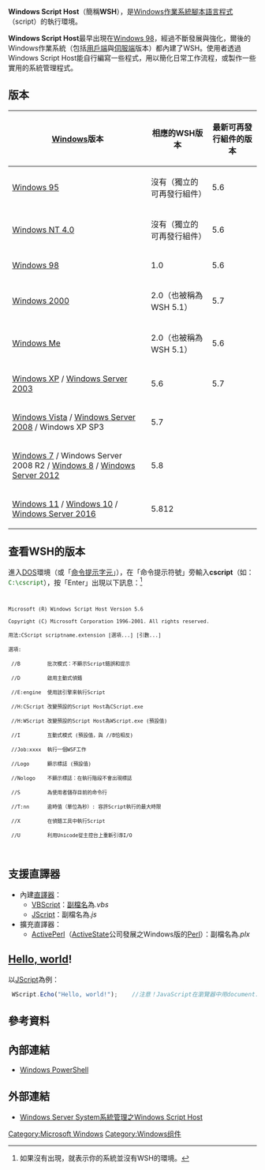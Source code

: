 {{noteTA
|G1=IT
|G2=Windows
}}
{{Infobox software
| name                   = Windows Script Host (WSH)
| logo                   = 
| screenshot             = 
| screenshot_size        = 
| caption                = 
| other_names            = Windows Scripting Host
| developer              = [[Microsoft|Microsoft]]
| released               = 
| discontinued           = 
| latest release version = 5.812
| latest release date    = 
| operating system       = [[Microsoft_Windows|Microsoft Windows]]
| replaced_by            = 
| genre                  = 自动化技术
| license                = [[专有软件|专有]][[商业软件|商业软件]]
| website                = {{URL|1=https://docs.microsoft.com/de-de/previous-versions/windows/it-pro/windows-server-2003/cc738350(v=ws.10)|2=Windows Script Host overview}}
}}
'''Windows Script Host'''（簡稱'''WSH'''），是[[Windows|Windows]][[作業系統|作業系統]][[腳本語言|腳本語言]][[程式|程式]]（script）的執行環境。

'''Windows Script Host'''最早出現在[[Windows_98|Windows 98]]，經過不斷發展與強化，爾後的Windows作業系統（包括[[用戶端|用戶端]]與[[伺服端|伺服端]]版本）都內建了WSH。使用者透過Windows Script Host能自行編寫一些程式，用以簡化日常工作流程，或製作一些實用的系統管理程式。

== 版本 ==
{| class="wikitable"
|-
! [[Windows|Windows]]版本
! 相應的WSH版本
! 最新可再發行組件的版本
|-
| [[Windows_95|Windows 95]]
| 沒有（獨立的可再發行組件）
| 5.6
|-
| [[Windows_NT_4.0|Windows NT 4.0]]
| 沒有（獨立的可再發行組件）
| 5.6
|-
| [[Windows_98|Windows 98]]
| 1.0
| 5.6
|-
| [[Windows_2000|Windows 2000]]
| 2.0（也被稱為WSH 5.1）
| 5.7
|-
| [[Windows_Me|Windows Me]]
| 2.0（也被稱為WSH 5.1）
| 5.6
|-
| [[Windows_XP|Windows XP]] / [[Windows_Server_2003|Windows Server 2003]]
| 5.6
| 5.7
|-
| [[Windows_Vista|Windows Vista]] / [[Windows_Server_2008|Windows Server 2008]] / Windows XP SP3
| 5.7
|
|-
| [[Windows_7|Windows 7]] / Windows Server 2008 R2 / [[Windows_8|Windows 8]] / [[Windows_Server_2012|Windows Server 2012]]
| 5.8
|
|-
| [[Windows_11|Windows 11]] / [[Windows_10|Windows 10]] / [[Windows_Server_2016|Windows Server 2016]]
| 5.812
| 
|}

== 查看WSH的版本 ==
進入[[DOS|DOS]]環境（或「[[命令提示字元|命令提示字元]]」），在「命令提示符號」旁輸入'''cscript'''（如：<span style="color: DarkGreen;"><code>C:\cscript</code></span>），按「Enter」出現以下訊息：<ref>如果沒有出現，就表示你的系統並沒有WSH的環境。</ref>
<span style="font-size:smaller;"><code>
 Microsoft (R) Windows Script Host Version 5.6
 Copyright (C) Microsoft Corporation 1996-2001. All rights reserved.
 用法:CScript scriptname.extension [選項...] [引數...]
 選項:
  //B         批次模式：不顯示Script錯誤和提示
  //D         啟用主動式偵錯
  //E:engine  使用該引擎來執行Script
  //H:CScript 改變預設的Script Host為CScript.exe
  //H:WScript 改變預設的Script Host為WScript.exe (預設值)
  //I         互動式模式 (預設值，與 //B恰相反)
  //Job:xxxx  執行一個WSF工作
  //Logo      顯示標誌 (預設值)
  //Nologo    不顯示標誌：在執行階段不會出現標誌
  //S         為使用者儲存目前的命令行
  //T:nn      逾時值（單位為秒）: 容許Script執行的最大時限
  //X         在偵錯工具中執行Script
  //U         利用Unicode從主控台上重新引導I/O
</code></span>

== 支援直譯器 ==
*內建[[直譯器|直譯器]]：
**[[VBScript|VBScript]]：[[副檔名|副檔名]]為''.vbs''
**[[JScript|JScript]]：副檔名為''.js''
*擴充直譯器：
**[[ActivePerl|ActivePerl]]（[[ActiveState|ActiveState]]公司發展之Windows版的[[Perl|Perl]]）：副檔名為''.plx''

== [[Hello,_world|Hello, world]]! ==
以[[JScript|JScript]]為例：

<syntaxhighlight lang="JavaScript">
 WScript.Echo("Hello, world!");    //注意！JavaScript在瀏覽器中用document.write()。
</syntaxhighlight>

== 參考資料 ==
{{Reflist}}

== 內部連結 ==
*[[Windows_PowerShell|Windows PowerShell]]

== 外部連結 ==
*[http://www.microsoft.com/taiwan/technet/columns/profwin/tnawsh.mspx#EAB Windows Server System系統管理之Windows Script Host] {{Wayback|url=http://www.microsoft.com/taiwan/technet/columns/profwin/tnawsh.mspx#EAB |date=20181015035831 }}

{{視窗元件}}
{{Microsoft APIs}}

[[Category:Microsoft_Windows|Category:Microsoft Windows]]
[[Category:Windows组件|Category:Windows组件]]